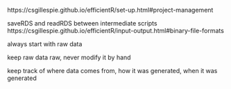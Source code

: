 https://csgillespie.github.io/efficientR/set-up.html#project-management


saveRDS and readRDS between intermediate scripts
https://csgillespie.github.io/efficientR/input-output.html#binary-file-formats


always start with raw data

keep raw data raw, never modify it by hand

keep track of where data comes from, how it was generated, when it was generated
